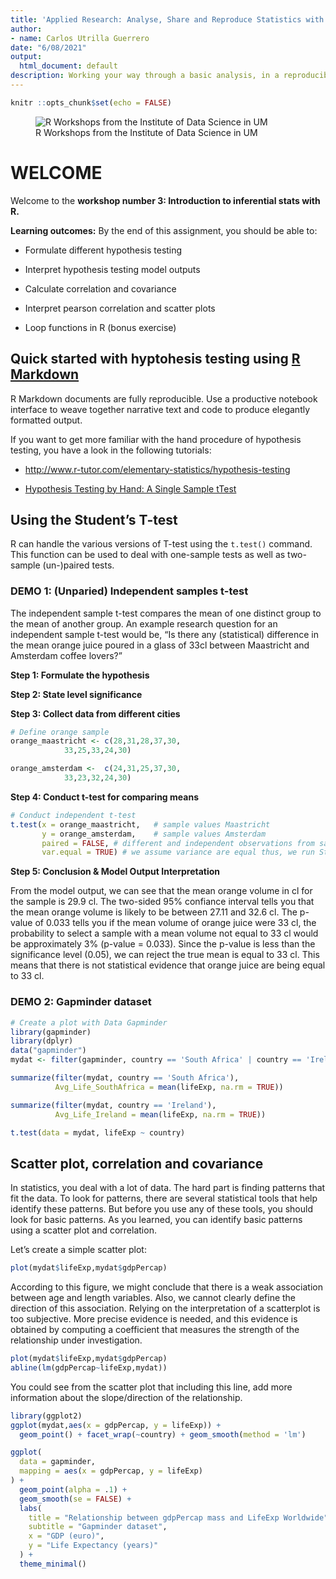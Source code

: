 ```yaml
---
title: 'Applied Research: Analyse, Share and Reproduce Statistics with R Markdown'
author:
- name: Carlos Utrilla Guerrero
date: "6/08/2021"
output:
  html_document: default
description: Working your way through a basic analysis, in a reproducible manner.
---
```


```r
knitr ::opts_chunk$set(echo = FALSE)
```




![R Workshops from the Institute of Data Science in UM](https://maastrichtu-ids.github.io/AppliedRR/pics/logoIDS.png)


# WELCOME
Welcome to the **workshop number 3: Introduction to inferential stats with R.**

**Learning outcomes:**
By the end of this assignment, you should be able to:

* Formulate different hypothesis testing

* Interpret hypothesis testing model outputs

* Calculate correlation and covariance

* Interpret pearson correlation and scatter plots

* Loop functions in R (bonus exercise)



## Quick started with hyptohesis testing using [R Markdown](https://rmarkdown.rstudio.com/)

R Markdown documents are fully reproducible. Use a productive notebook interface to weave together narrative text and code to produce elegantly formatted output.

If you want to get more familiar with the hand procedure of hypothesis testing, you have a look in the following tutorials:

- [http://www.r-tutor.com/elementary-statistics/hypothesis-testing](http://www.r-tutor.com/elementary-statistics/hypothesis-testing)

- [Hypothesis Testing by Hand: A Single Sample tTest]([https://www.youtube.com/watch?v=yvHQEJnYZBY])


## Using the Student's T-test
R can handle the various versions of T-test using the `t.test()` command. This function can be used to deal with one-sample tests as well as two-sample (un-)paired tests.

### DEMO 1: (Unparied) Independent samples t-test
 
The independent sample t-test compares the mean of one distinct group to the mean of another group.  An example research question for an independent sample t-test would be, “Is there any (statistical) difference in the mean orange juice poured in a glass of 33cl between Maastricht and Amsterdam coffee lovers?”

**Step 1: Formulate the hypothesis**

**Step 2: State level significance**

**Step 3: Collect data from different cities**

```r
# Define orange sample
orange_maastricht <- c(28,31,28,37,30,
            33,25,33,24,30)

orange_amsterdam <-  c(24,31,25,37,30,
            33,23,32,24,30)

```
**Step 4: Conduct t-test for comparing means**
```r
# Conduct independent t-test
t.test(x = orange_maastricht,   # sample values Maastricht
       y = orange_amsterdam,    # sample values Amsterdam
       paired = FALSE, # different and independent observations from samples
       var.equal = TRUE) # we assume variance are equal thus, we run Student t.test
```


**Step 5: Conclusion & Model Output Interpretation**

From the model output, we can see that the mean orange volume in cl for the sample is 29.9 cl. The two-sided 95% confiance interval tells you that the mean orange volume is likely to be between 27.11 and 32.6 cl. The p-value of 0.033 tells you if the mean volume of orange juice were 33 cl, the probability to select a sample with a mean volume not equal to 33 cl would be approximately 3% (p-value = 0.033). Since the p-value is less than the significance level (0.05), we can reject the true mean is equal to 33 cl. This means that there is not statistical evidence that orange juice are being equal to 33 cl.


### DEMO 2: Gapminder dataset

```r
# Create a plot with Data Gapminder
library(gapminder)
library(dplyr)
data("gapminder")
mydat <- filter(gapminder, country == 'South Africa' | country == 'Ireland')

summarize(filter(mydat, country == 'South Africa'),
          Avg_Life_SouthAfrica = mean(lifeExp, na.rm = TRUE))

```
```r
summarize(filter(mydat, country == 'Ireland'),
          Avg_Life_Ireland = mean(lifeExp, na.rm = TRUE))
```

```r
t.test(data = mydat, lifeExp ~ country)
```


## Scatter plot, correlation and covariance

In statistics, you deal with a lot of data. The hard part is finding patterns that fit the data. To look for patterns, there are several statistical tools that help identify these patterns. But before you use any of these tools, you should look for basic patterns. As you learned, you can identify basic patterns using a scatter plot and correlation.


Let's create a simple scatter plot:

```r
plot(mydat$lifeExp,mydat$gdpPercap)
```
According to this figure, we might conclude that there is a weak association between age and length variables. Also, we cannot clearly define the direction of this association. Relying on the interpretation of a scatterplot is too subjective. More precise evidence is needed, and this evidence is obtained by computing a coefficient that measures the strength of the relationship under investigation.




```r
plot(mydat$lifeExp,mydat$gdpPercap)
abline(lm(gdpPercap~lifeExp,mydat))

```

You could see from the scatter plot that including this line, add more information about the slope/direction of the relationship.


```r
library(ggplot2)
ggplot(mydat,aes(x = gdpPercap, y = lifeExp)) + 
  geom_point() + facet_wrap(~country) + geom_smooth(method = 'lm')
```

```r
ggplot(
  data = gapminder,
  mapping = aes(x = gdpPercap, y = lifeExp)
) +
  geom_point(alpha = .1) +
  geom_smooth(se = FALSE) +
  labs(
    title = "Relationship between gdpPercap mass and LifeExp Worldwide",
    subtitle = "Gapminder dataset",
    x = "GDP (euro)",
    y = "Life Expectancy (years)"
  ) +
  theme_minimal()
```

